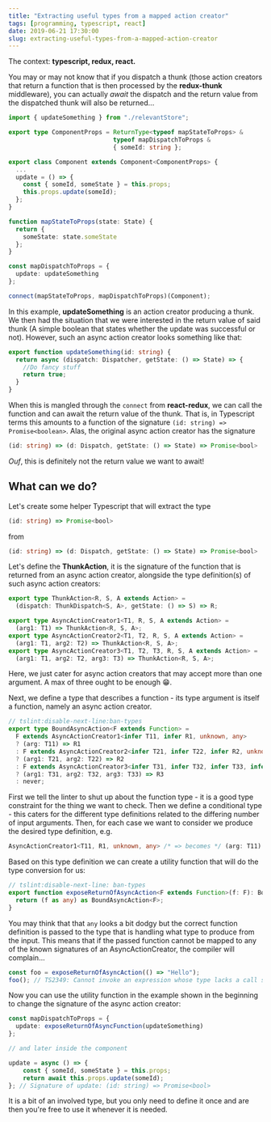 ```yaml
---
title: "Extracting useful types from a mapped action creator"
tags: [programming, typescript, react]
date: 2019-06-21 17:30:00
slug: extracting-useful-types-from-a-mapped-action-creator
---
```


The context: **typescript, redux, react.**

You may or may not know that if you dispatch a thunk (those action creators that return a function that is then processed by the **redux-thunk** middleware), you can actually _await_ the dispatch and the return value from the dispatched thunk will also be returned...

```typescript
import { updateSomething } from "./relevantStore";

export type ComponentProps = ReturnType<typeof mapStateToProps> & 
                             typeof mapDispatchToProps &
                             { someId: string };

export class Component extends Component<ComponentProps> {
  ...
  update = () => {
    const { someId, someState } = this.props;
    this.props.update(someId);
  };
}

function mapStateToProps(state: State) {
  return {
    someState: state.someState
  };
}

const mapDispatchToProps = {
  update: updateSomething
};

connect(mapStateToProps, mapDispatchToProps)(Component);
```

In this example, **updateSomething** is an action creator producing a thunk. We then had the situation that we were interested in the return value of said thunk (A simple boolean that states whether the update was successful or not). However, such an async action creator looks something like that:

```typescript
export function updateSomething(id: string) {
  return async (dispatch: Dispatcher, getState: () => State) => {
    //Do fancy stuff
    return true;
  }
}
```

When this is mangled through the `connect` from **react-redux**, we can call the function and can await the return value of the thunk. That is, in Typescript terms this amounts to a function of the signature `(id: string) => Promise<boolean>`. Alas, the original async action creator has the signature 

```typescript
(id: string) => (d: Dispatch, getState: () => State) => Promise<bool>
```

_Ouf_, this is definitely not the return value we want to await! 

## What can we do?

Let's create some helper Typescript that will extract the type

```typescript
(id: string) => Promise<bool>
```

from

```typescript
(id: string) => (d: Dispatch, getState: () => State) => Promise<bool>
```

Let's define the **ThunkAction**, it is the signature of the function that is returned from an async action creator, alongside the type definition(s) of such
async action creators:

```typescript
export type ThunkAction<R, S, A extends Action> = 
  (dispatch: ThunkDispatch<S, A>, getState: () => S) => R;

export type AsyncActionCreator1<T1, R, S, A extends Action> = 
  (arg1: T1) => ThunkAction<R, S, A>;
export type AsyncActionCreator2<T1, T2, R, S, A extends Action> = 
  (arg1: T1, arg2: T2) => ThunkAction<R, S, A>;
export type AsyncActionCreator3<T1, T2, T3, R, S, A extends Action> = 
  (arg1: T1, arg2: T2, arg3: T3) => ThunkAction<R, S, A>;
```
Here, we just cater for async action creators that may accept more than one argument. A max of three ought to be enough 😁.

Next, we define a type that describes a function - its type argument is itself a function, namely an async action creator.

```typescript
// tslint:disable-next-line:ban-types
export type BoundAsyncAction<F extends Function> = 
  F extends AsyncActionCreator1<infer T11, infer R1, unknown, any>
  ? (arg: T11) => R1
  : F extends AsyncActionCreator2<infer T21, infer T22, infer R2, unknown, any>
  ? (arg1: T21, arg2: T22) => R2
  : F extends AsyncActionCreator3<infer T31, infer T32, infer T33, infer R3, unknown, any>
  ? (arg1: T31, arg2: T32, arg3: T33) => R3
  : never;
```

First we tell the linter to shut up about the function type - it is a good type constraint for the thing we want to check.
Then we define a conditional type - this caters for the different type definitions related to the differing number of input arguments.
Then, for each case we want to consider we produce the desired type definition, e.g.

```typescript
AsyncActionCreator1<T11, R1, unknown, any> /* => becomes */ (arg: T11) => R1
```

Based on this type definition we can create a utility function that will do the type conversion for us:

```typescript
// tslint:disable-next-line: ban-types
export function exposeReturnOfAsyncAction<F extends Function>(f: F): BoundAsyncAction<F> {
  return (f as any) as BoundAsyncAction<F>;
}
```

You may think that that `any` looks a bit dodgy but the correct function definition is passed to the type that is handling what type to produce from the input.
This means that if the passed function cannot be mapped to any of the known signatures of an AsyncActionCreator, the compiler will complain...

```typescript
const foo = exposeReturnOfAsyncAction(() => "Hello");
foo(); // TS2349: Cannot invoke an expression whose type lacks a call signature. Type 'never' has no compatible call signatures.
```

Now you can use the utility function in the example shown in the beginning to change the signature of the async action creator:

```typescript
const mapDispatchToProps = {
  update: exposeReturnOfAsyncFunction(updateSomething)
};

// and later inside the component

update = async () => {
    const { someId, someState } = this.props;
    return await this.props.update(someId);
}; // Signature of update: (id: string) => Promise<bool>
```

It is a bit of an involved type, but you only need to define it once and are then you're free to use it whenever it is needed.